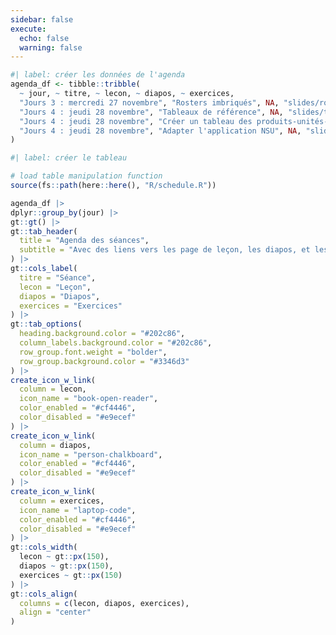 ```yaml
---
sidebar: false
execute: 
  echo: false
  warning: false
---
```



```r
#| label: créer les données de l'agenda
agenda_df <- tibble::tribble(
  ~ jour, ~ titre, ~ lecon, ~ diapos, ~ exercices,
  "Jours 3 : mercredi 27 novembre", "Rosters imbriqués", NA, "slides/rosters_imbriques/rosters_imbriques.qmd", NA,
  "Jours 4 : jeudi 28 novembre", "Tableaux de référence", NA, "slides/tableaux_de_reference/tableaux_de_reference.qmd", NA,
  "Jours 4 : jeudi 28 novembre", "Créer un tableau des produits-unités-tailles", NA, "slides/creer_tableau_unites_taillles/creer_tableau_unites_tailles.qmd", NA,
  "Jours 4 : jeudi 28 novembre", "Adapter l'application NSU", NA, "slides/rosters_imbriques/rosters_imbriques.qmd", NA,
)
```


```r
#| label: créer le tableau

# load table manipulation function
source(fs::path(here::here(), "R/schedule.R"))

agenda_df |>
dplyr::group_by(jour) |>
gt::gt() |>
gt::tab_header(
  title = "Agenda des séances",
  subtitle = "Avec des liens vers les page de leçon, les diapos, et les exercices"
) |>
gt::cols_label(
  titre = "Séance",
  lecon = "Leçon",
  diapos = "Diapos",
  exercices = "Exercices"
) |>
gt::tab_options(
  heading.background.color = "#202c86",
  column_labels.background.color = "#202c86",
  row_group.font.weight = "bolder",
  row_group.background.color = "#3346d3"
) |>
create_icon_w_link(
  column = lecon,
  icon_name = "book-open-reader",
  color_enabled = "#cf4446",
  color_disabled = "#e9ecef"
) |>
create_icon_w_link(
  column = diapos,
  icon_name = "person-chalkboard",
  color_enabled = "#cf4446",
  color_disabled = "#e9ecef"
) |>
create_icon_w_link(
  column = exercices,
  icon_name = "laptop-code",
  color_enabled = "#cf4446",
  color_disabled = "#e9ecef"
) |>
gt::cols_width(
  lecon ~ gt::px(150),
  diapos ~ gt::px(150),
  exercices ~ gt::px(150)
) |>
gt::cols_align(
  columns = c(lecon, diapos, exercices),
  align = "center"
)

```
